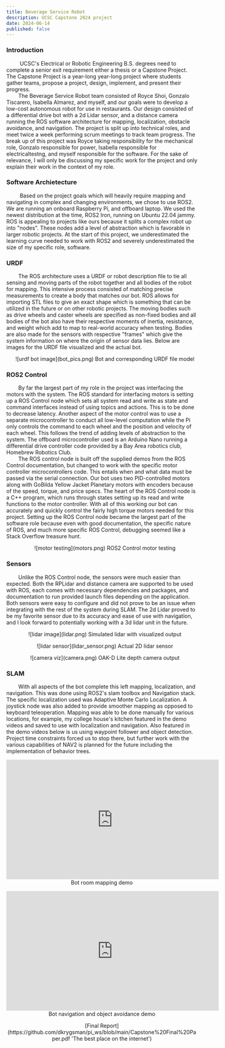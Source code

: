 ```yaml
---
title: Beverage Service Robot 
description: UCSC Capstone 2024 project
date: 2024-06-14
published: false
---
```

 
 ### Introduction 

 &nbsp;&nbsp;&nbsp;&nbsp;&nbsp;&nbsp;&nbsp;&nbsp;UCSC's Electrical or Robotic Engineering B.S. degrees need to complete a senior exit requirement either a thesis or a Capstone Project. The Capstone Project is a year-long year-long project where students gather teams, propose a project, design, implement, and present their progress.\
&nbsp;&nbsp;&nbsp;&nbsp;&nbsp;&nbsp;&nbsp;&nbsp;The Beverage Service Robot team consisted of Royce Shoi, Gonzalo Tiscarero, Isabella Almarez, and myself, and our goals were to develop a low-cost autonomous robot for use in restaurants. Our design consisted of a differential drive bot with a 2d Lidar sensor, and a distance camera running the ROS software architecture for mapping, localization, obstacle avoidance, and navigation. The project is split up into technical roles, and meet twice a week performing scrum meetings to track team progress. The break up of this project was Royce taking responsibility for the mechanical role, Gonzalo responsible for power, Isabella responsible for electricaltestng, and myself responsible for the software. For the sake of relevance, I will only be discussing my specific work for the project and only explain their work in the context of my role.

 ### Software Archietecture 

 &nbsp;&nbsp;&nbsp;&nbsp;&nbsp;&nbsp;&nbsp;&nbsp;Based on the project goals which will heavily require mapping and navigating in complex and changing environments, we chose to use ROS2. We are running an onboard Raspberry Pi, and offboard laptop. We used the newest distribution at the time, ROS2 Iron, running on Ubuntu 22.04 jammy. ROS is appealing to projects like ours because it splits a complex robot up into "nodes". These nodes add a level of abstraction which is favorable in larger robotic projects. At the start of this project, we underestimated the learning curve needed to work with ROS2 and severely underestimated the size of my specific role, software. 

### URDF 

&nbsp;&nbsp;&nbsp;&nbsp;&nbsp;&nbsp;&nbsp;&nbsp;The ROS architecture uses a URDF or robot description file to tie all sensing and moving parts of the robot together and all bodies of the robot for mapping. This intensive process consisted of matching precise measurements to create a body that matches our bot. ROS allows for importing STL files to give an exact shape which is something that can be utilized in the future or on other robotic projects. The moving bodies such as drive wheels and caster wheels are specified as non-fixed bodies and all bodies of the bot also have their respective moments of inertia, resistance, and weight which add to map to real-world accuracy when testing. Bodies are also made for the sensors with respective "frames" which give the system information on where the origin of sensor data lies. Below are images for the URDF file visualized and the actual bot. 

<p align="center">
    ![urdf bot image](bot_pics.png)
 Bot and corresponding URDF file model
</p>



### ROS2 Control

&nbsp;&nbsp;&nbsp;&nbsp;&nbsp;&nbsp;&nbsp;&nbsp;By far the largest part of my role in the project was interfacing the motors with the system. The ROS standard for interfacing motors is setting up a ROS Control node which sets all system read and write as state and command interfaces instead of using topics and actions. This is to be done to decrease latency. Another aspect of the motor control was to use a separate microcontroller to conduct all low-level computation while the Pi only controls the command to each wheel and the position and velocity of each wheel. This follows the trend of adding levels of abstraction to the system. The offboard microcontroller used is an Arduino Nano running a differential drive controller code provided by a Bay Area robotics club, Homebrew Robotics Club.\
&nbsp;&nbsp;&nbsp;&nbsp;&nbsp;&nbsp;&nbsp;&nbsp;The ROS control node is built off the supplied demos from the ROS Control documentation, but changed to work with the specific motor controller microcontrollers code. This entails when and what data must be passed via the serial connection. Our bot uses two PID-controlled motors along with GoBilda Yellow Jacket Planetary motors with encoders because of the speed, torque, and price specs. The heart of the ROS Control node is a C++ program, which runs through states setting up its read and write functions to the motor controller. With all of this working our bot can accurately and quickly control the fairly high torque motors needed for this project. Setting up the ROS Control node became the largest part of the software role because even with good documentation, the specific nature of ROS, and much more specific ROS Control, debugging seemed like a Stack Overflow treasure hunt.     

<p align="center">
    ![motor testing](motors.png)
 ROS2 Control motor testing 
</p>


### Sensors

&nbsp;&nbsp;&nbsp;&nbsp;&nbsp;&nbsp;&nbsp;&nbsp;Unlike the ROS Control node, the sensors were much easier than expected. Both the RPLidar and distance camera are supported to be used with ROS, each comes with necessary dependencies and packages, and documentation to run provided launch files depending on the application. Both sensors were easy to configure and did not prove to be an issue when integrating with the rest of the system during SLAM. The 2d Lidar proved to be my favorite sensor due to its accuracy and ease of use with navigation, and I look forward to potentially working with a 3d lidar unit in the future. 

<p align="center">
    ![lidar image](lidar.png)
 Simulated lidar with visualized output 
</p>


<p align="center">
    ![lidar sensor](lidar_sensor.png)
 Actual 2D lidar sensor 
</p>


<p align="center">
    ![camera viz](camera.png)
 OAK-D Lite depth camera output
</p>


### SLAM

&nbsp;&nbsp;&nbsp;&nbsp;&nbsp;&nbsp;&nbsp;&nbsp;With all aspects of the bot complete this left mapping, localization, and navigation. This was done using ROS2's slam toolbox and Navigation stack. The specific localization used was Adaptive Monte Carlo Localization. A joystick node was also added to provide smoother mapping as opposed to keyboard teleoperation. Mapping was able to be done manually for various locations, for example, my college house's kitchen featured in the demo videos and saved to use with localization and navigation. Also featured in the demo videos below is us using waypoint follower and object detection. Project time constraints forced us to stop there, but further work with the various capabilities of NAV2 is planned for the future including the implementation of behavior trees. 

<p align="center">
    <iframe width="560" height="315" src="https://www.youtube.com/embed/lwT7Ji5HInI?si=QkOwBkVjadYjS7vc" title="YouTube video player" frameborder="0" allow="accelerometer; autoplay; clipboard-write; encrypted-media; gyroscope; picture-in-picture; web-share" referrerpolicy="strict-origin-when-cross-origin" allowfullscreen></iframe>
    Bot room mapping demo
</p>


<p align="center">
    <iframe width="560" height="315" src="https://www.youtube.com/embed/u3F0A-JTb20?si=F2U2-iHD55ZZtkCJ" title="YouTube video player" frameborder="0" allow="accelerometer; autoplay; clipboard-write; encrypted-media; gyroscope; picture-in-picture; web-share" referrerpolicy="strict-origin-when-cross-origin" allowfullscreen ></iframe> 
    Bot navigation and object avoidance demo 
</p>

<p align="center">
    [Final Report](https://github.com/dkrygsman/pi_ws/blob/main/Capstone%20Final%20Paper.pdf 'The best place on the internet')
</p>




